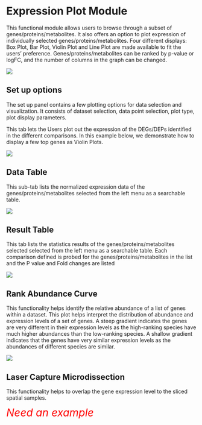 # Expression Plot Module

This functional module allows users to browse through a subset of genes/proteins/metabolites. It also offers an option to plot expression of individually selected genes/proteins/metabolites. Four different displays: Box Plot, Bar Plot, Violin Plot and Line Plot are made available to fit the users’ preference. Genes/proteins/metabolites can be ranked by p-value or logFC, and the number of columns in the graph can be changed.

[![](`r pic_path`f8-1.png)](`r pic_path`f8-1.png)

## Set up options

The set up panel contains a few plotting options for data selection and visualization. It consists of dataset selection, data point selection, plot type, plot display parameters. 

This tab lets the Users plot out the expression of the DEGs/DEPs identified in the different comparisons. In this example below, we demonstrate how to display a few top genes as Violin Plots.

[![](`r pic_path`f8-2.png)](`r pic_path`f8-2.png)

## Data Table

This sub-tab lists the normalized expression data of the genes/proteins/metabolites selected from the left menu as a searchable table.

[![](`r pic_path`f8-3.png)](`r pic_path`f8-3.png)

## Result Table

This tab lists the statistics results of the genes/proteins/metabolites selected selected from the left menu as a searchable table. Each comparison defined is probed for the genes/proteins/metabolites in the list and the P value and Fold changes are listed

[![](`r pic_path`f8-4.png)](`r pic_path`f8-4.png)

## Rank Abundance Curve

This functionality helps identify the relative abundance of a list of genes within a dataset. This plot helps interpret the distribution of abundance and expression levels of a set of genes. A steep gradient indicates the genes are very different in their expression levels as the high-ranking species have much higher abundances than the low-ranking species. A shallow gradient indicates that the genes have very similar expression levels as the abundances of different species are similar.

[![](`r pic_path`f8-5.png)](`r pic_path`f8-5.png)

## Laser Capture Microdissection

This functionality helps to overlap the gene expression level to the sliced spatial samples.

<span style="font-size:2em; color:red"> *Need an example* </span>

